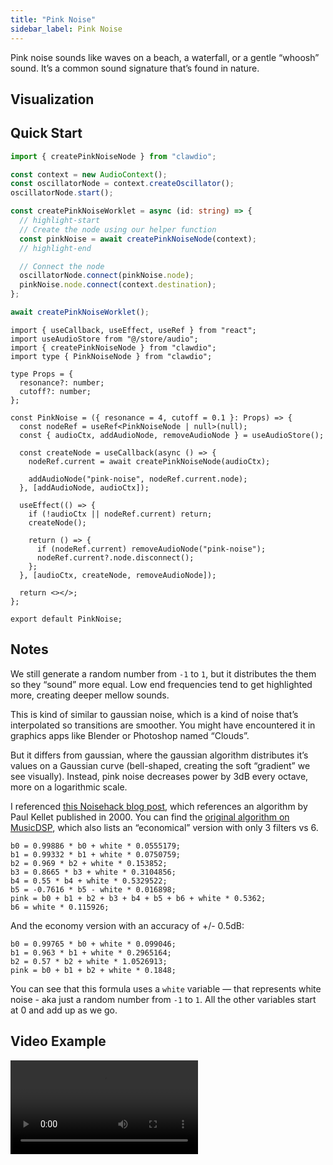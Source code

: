 ```yaml
---
title: "Pink Noise"
sidebar_label: Pink Noise
---
```


Pink noise sounds like waves on a beach, a waterfall, or a gentle “whoosh” sound. It’s a common sound signature that’s found in nature.

## Visualization


<AudioGraph graph={graph} />

## Quick Start

<Tabs>
<TabItem value="js" label="JavaScript">

```ts
import { createPinkNoiseNode } from "clawdio";

const context = new AudioContext();
const oscillatorNode = context.createOscillator();
oscillatorNode.start();

const createPinkNoiseWorklet = async (id: string) => {
  // highlight-start
  // Create the node using our helper function
  const pinkNoise = await createPinkNoiseNode(context);
  // highlight-end

  // Connect the node
  oscillatorNode.connect(pinkNoise.node);
  pinkNoise.node.connect(context.destination);
};

await createPinkNoiseWorklet();
```

</TabItem>
<TabItem value="react" label="React">

```tsx
import { useCallback, useEffect, useRef } from "react";
import useAudioStore from "@/store/audio";
import { createPinkNoiseNode } from "clawdio";
import type { PinkNoiseNode } from "clawdio";

type Props = {
  resonance?: number;
  cutoff?: number;
};

const PinkNoise = ({ resonance = 4, cutoff = 0.1 }: Props) => {
  const nodeRef = useRef<PinkNoiseNode | null>(null);
  const { audioCtx, addAudioNode, removeAudioNode } = useAudioStore();

  const createNode = useCallback(async () => {
    nodeRef.current = await createPinkNoiseNode(audioCtx);

    addAudioNode("pink-noise", nodeRef.current.node);
  }, [addAudioNode, audioCtx]);

  useEffect(() => {
    if (!audioCtx || nodeRef.current) return;
    createNode();

    return () => {
      if (nodeRef.current) removeAudioNode("pink-noise");
      nodeRef.current?.node.disconnect();
    };
  }, [audioCtx, createNode, removeAudioNode]);

  return <></>;
};

export default PinkNoise;
```

</TabItem>

</Tabs>

## Notes

We still generate a random number from `-1` to `1`, but it distributes the them so they “sound” more equal. Low end frequencies tend to get highlighted more, creating deeper mellow sounds.

This is kind of similar to gaussian noise, which is a kind of noise that’s interpolated so transitions are smoother. You might have encountered it in graphics apps like Blender or Photoshop named “Clouds”.

But it differs from gaussian, where the gaussian algorithm distributes it’s values on a Gaussian curve (bell-shaped, creating the soft “gradient” we see visually). Instead, pink noise decreases power by 3dB every octave, more on a logarithmic scale.

I referenced [this Noisehack blog post](https://noisehack.com/generate-noise-web-audio-api/), which references an algorithm by Paul Kellet published in 2000. You can find the [original algorithm on MusicDSP](https://www.musicdsp.org/en/latest/Filters/76-pink-noise-filter.html), which also lists an “economical” version with only 3 filters vs 6.

```tsx
b0 = 0.99886 * b0 + white * 0.0555179;
b1 = 0.99332 * b1 + white * 0.0750759;
b2 = 0.969 * b2 + white * 0.153852;
b3 = 0.8665 * b3 + white * 0.3104856;
b4 = 0.55 * b4 + white * 0.5329522;
b5 = -0.7616 * b5 - white * 0.016898;
pink = b0 + b1 + b2 + b3 + b4 + b5 + b6 + white * 0.5362;
b6 = white * 0.115926;
```

And the economy version with an accuracy of +/- 0.5dB:

```tsx
b0 = 0.99765 * b0 + white * 0.099046;
b1 = 0.963 * b1 + white * 0.2965164;
b2 = 0.57 * b2 + white * 1.0526913;
pink = b0 + b1 + b2 + white * 0.1848;
```

You can see that this formula uses a `white` variable — that represents white noise - aka just a random number from `-1` to `1`. All the other variables start at 0 and add up as we go.

## Video Example


<Video src={videoUrl} />

